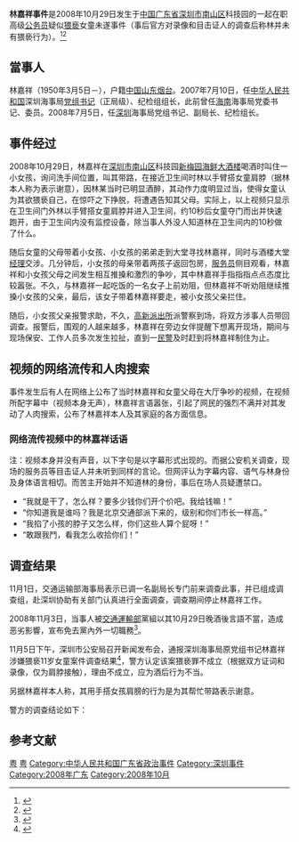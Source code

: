 {{Multiple issues|
{{undue|time=2018-06-29T12:08:23+00:00}}
{{copyedit|time=2018-06-29T12:08:23+00:00}}
{{refimprove|time=2018-06-29T12:08:23+00:00}}
}}
'''林嘉祥事件'''是2008年10月29日发生于[[中国|中国]][[广东省|广东省]][[深圳市|深圳市]][[南山区|南山区]]科技园的一起在职高级[[公务员|公务员]]疑似[[猥亵|猥亵]]女童未遂事件（事后官方对录像和目击证人的调查后称林并未有猥亵行为）。<ref>{{Cite web |url=http://news.ifeng.com/society/1/200810/1031_343_855737.shtml |title=男子猥亵11岁女童 自称"京官"与市长平级(图)  |access-date=2008-11-01 |archive-date=2019-01-14 |archive-url=https://web.archive.org/web/20190114150045/http://news.ifeng.com/society/1/200810/1031_343_855737.shtml |dead-url=no }}</ref><ref>{{Cite web |url=http://news.ifeng.com/society/special/weixie/200811/1101_4963_857523.shtml |title=深圳海事局书记涉嫌猥亵女童初步定为刑事案 |access-date=2008-11-01 |archive-date=2018-09-22 |archive-url=https://web.archive.org/web/20180922211808/http://news.ifeng.com/society/special/weixie/200811/1101_4963_857523.shtml |dead-url=no }}</ref>

==當事人==
林嘉祥（1950年3月5日－），户籍[[中国|中国]][[山东|山东]][[烟台|烟台]]。2007年7月10日，任[[中华人民共和国|中华人民共和国]]深圳海事局[[黨委書記|党组书记]]（正局级）、纪检组组长，此前曾任[[海南|海南]]海事局党委书记、委员。2008年7月5日，任[[深圳|深圳]]海事局党组书记、副局长、纪检组长。

==事件经过==
{{unreferenced section}}
2008年10月29日，林嘉祥在[[深圳市|深圳市]][[南山区|南山区]]科技园[[新梅园海鲜大酒楼|新梅园海鲜大酒楼]]喝酒时叫住一小女孩，询问洗手间位置，叫其带路，在接近卫生间时林以手臂搭女童肩脖（据林本人称为表示谢意），因林某当时已明显酒醉，其动作力度明显过当，使得女童认为其欲猥亵自己，在惊吓之下挣脱，将遭遇告知其父母。实际上，以上视频只显示在卫生间门外林以手臂搭女童肩脖并进入卫生间，约10秒后女童夺门而出并快速跑开，由于卫生间内没有监控设备，除当事人外没人知道林在卫生间内的10秒做了什么。

随后女童的父母带着小女孩、小女孩的弟弟走到大堂寻找林嘉祥，同时与酒楼大堂[[经理|经理]]交涉。几分钟后，小女孩的母亲带着两孩子返回包房，[[服务员|服务员]]侧目观看，林嘉祥和小女孩父母之间发生相互推搡和激烈的争吵，其中林嘉祥手指指指点点态度比较嚣张。不久，与林嘉祥一起吃饭的一名女子上前劝阻，但林嘉祥不听劝阻继续推搡小女孩的父亲，最后，该女子带着林嘉祥要走，被小女孩父亲拦住。

随后，小女孩父亲报警求助，不久，[[高新派出所|高新派出所]]派警察到场，将双方涉事人员带回调查。报警后，围观的人越来越多，林嘉祥在旁边女伴提醒下想离开现场，期间与现场保安、工作人员多次发生拉扯，直到一[[民警|民警]]及时赶到将林嘉祥制住为止。

== 视频的网络流传和人肉搜索 ==
{{unreferenced section}}
事件发生后有人在网络上公布了当时林嘉祥和女童父母在大厅争吵的视频，在视频所配字幕中（视频本身无声），林嘉祥言语嚣张，引起了网民的强烈不满并对其发动了人肉搜索，公布了林嘉祥本人及其家庭的各方面信息。

=== 网络流传视频中的林嘉祥话语 ===
{{unreferenced section}}
注：视频本身并没有声音，以下字句是以字幕形式出现的。而据公安机关调查，现场的服务员等目击证人并未听到同样的言论。但网评认为字幕内容、语气与林身份及身体语言相切。而苦主开始并不知道林的身份，事后在场人员疑遭禁口。
*“我就是干了，怎么样？要多少钱你们开个价吧。我给钱嘛！” 
*“你知道我是谁吗？我是北京交通部派下来的，级别和你们市长一样高。”
*“我掐了小孩的脖子又怎么样，你们这些人算个屁呀！”
*“敢跟我鬥，看我怎么收拾你们！”

==调查结果==
11月1日，交通运输部海事局表示已调一名副局长专门前来调查此事，并已组成调查组，赴深圳协助有关部门认真进行全面调查，调查期间停止林嘉祥工作。

2008年11月3日，当事人被[[中華人民共和國交通運輸部|交通運輸部]]黨組以其10月29日晚酒後言語不當，造成恶劣影響，宣布免去黨內外一切職務<ref>{{cite news  | language =zh-cn  | author =新华网  | coauthors =  | url =http://news.163.com/08/1106/14/4Q2T8NOF00011229.html  | title =交通部通报林嘉祥事件 要求干部引以为戒  | work =  | publisher =网易新闻  | pages =  | date =2008-11-06  | accessdate =2009-01-05  | archive-url =https://web.archive.org/web/20081109074844/http://news.163.com/08/1106/14/4Q2T8NOF00011229.html  | archive-date =2008-11-09  | dead-url =yes  }}</ref>。

11月5日下午，深圳市公安局召开新闻发布会，通报深圳海事局原党组书记林嘉祥涉嫌猥亵11岁女童案件调查结果<ref>{{Cite web |url=http://news.sina.com.cn/c/2008-11-06/025914685329s.shtml |title=深圳警方认定林嘉祥行为不构成猥亵 |access-date=2008-11-13 |archive-date=2019-06-14 |archive-url=https://web.archive.org/web/20190614111017/http://news.sina.com.cn/c/2008-11-06/025914685329s.shtml |dead-url=no }}</ref>，警方认定该案猥亵罪不成立（根据双方证词和录像，仅为肩脖接触），理由不成立，应为酒后行为不当。

另据林嘉祥本人称，其用手搭女孩肩膀的行为是为其帮忙带路表示谢意。

警方的调查结论如下：

{{quote|
经大量调查取证，根据有关法律法规，警方认为：林嘉祥在事件中的所作所为已经查清，主要有以下几点：

*一是根据当事双方陈小朋友和林嘉祥的陈述，林确实与陈有肢体接触，但接触部位仅限于肩膀靠脖颈的位置。
*二是陈小朋友摆脱林嘉祥的地点距离洗手间约有8米远，但只能看到洗手间的指示牌，还看不到洗手间的门口。
*三是林嘉祥身高1.79米，体重103公斤，陈小朋友能够摆脱林的双手，表明林当时在陈小朋友肩膀靠脖颈处施加的力量有限。
*四是现场监控探头摄录到的内容中未发现林嘉祥有猥亵的举动，这与当事人双方对有关肢体接触情况的陈述能够吻合，根据有关法律规定，猥亵儿童是指以寻求刺激或满足自己的性欲为目的，用性交以外的方式对儿童实施的淫秽行为。林嘉祥当晚的举动不属于淫秽行为。
*五是经现场勘查及模拟事发经过，证实林嘉祥、陈小朋友途径转往洗手间防线的转角处的时间极为短暂。陈小朋友在此处挣脱林的双手后即转身跑步离去。

综上所述，林嘉祥在此次事件中的所作所为尚不构成猥亵儿童等违反治安管理行为。但是，其作为党员领导干部和国家公务人员，醉酒后对未成年女童做出双手搭肩膀靠脖颈处的不当动作，使陈小朋友有被“掐”的感觉，受到惊吓，心灵受到伤害，属于在公共场所举止失当、行为不检，且在被陈小朋友父母质问过程中态度恶劣、出言不逊，社会影响很坏，建议由有关部门作出处理。 
}}

==参考文献==
{{Reflist|2}}

[[Category:2008年中国事件|粤]]
[[Category:中华人民共和国地方政府丑闻|粤]]
[[Category:中华人民共和国广东省政治事件|Category:中华人民共和国广东省政治事件]]
[[Category:深圳事件|Category:深圳事件]]
[[Category:2008年广东|Category:2008年广东]]
[[Category:2008年10月|Category:2008年10月]]